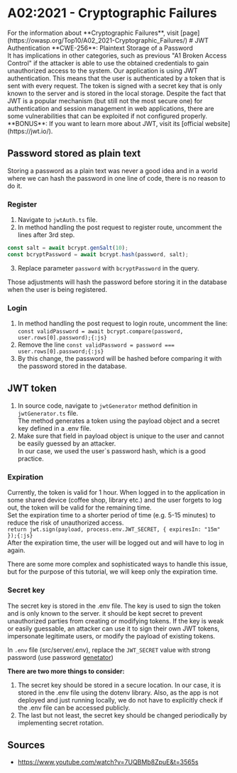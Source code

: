 
# A02:2021 - Cryptographic Failures
<Callout type="info" emoji="ℹ️">
For the information about **Cryptographic Failures**, visit [page](https://owasp.org/Top10/A02_2021-Cryptographic_Failures/)
</Callout>
# JWT Authentication

<Callout type="warning" emoji="🔍">
  **CWE-256**: Plaintext Storage of a Password <br />
    It has implications in other categories, such as previous "A1 Broken Access Control" if the attacker is able to use the obtained credentials to gain unauthorized access to the system.
</Callout>

<Callout type="info" emoji="ℹ️">
    Our application is using JWT authentication. This means that the user is authenticated by a token that is sent with
    every request. The token is signed with a secret key that is only known to the server and is stored in the local
    storage.
    Despite the fact that JWT is a popular mechanism (but still not the most secure one) for authentication and session
    management in web applications,
    there are some vulnerabilities that can be exploited if not configured properly. <br/>
    **BONUS**: If you want to learn more about JWT, visit its [official website](https://jwt.io/).
</Callout>

## Password stored as plain text

Storing a password as a plain text was never a good idea and in a world where we can hash the password in one line of
code, there is no reason to do it.

### Register
1. Navigate to ```jwtAuth.ts``` file.
2. In method handling the post request to register route, uncomment the lines after 3rd step.
```js filename="jwtAuth.ts"  copy showLineNumbers
const salt = await bcrypt.genSalt(10);
const bcryptPassword = await bcrypt.hash(password, salt);
```
3. Replace parameter `password` with `bcryptPassword` in the query.

<Callout emoji="💡">
    Those adjustments will hash the password before storing it in the database when the user is being registered.
</Callout>

### Login
1. In method handling the post request to login route, uncomment the
line: `const validPassword = await bcrypt.compare(password, user.rows[0].password);{:js}`
2. Remove the line `const validPassword = password === user.rows[0].password;{:js}`
3. By this change, the password will be hashed before comparing it with the password stored in the database.

## JWT token

1. In source code, navigate to `jwtGenerator` method definition in `jwtGenerator.ts` file. <br />
The method generates a token using the payload object and a secret key defined in a .env file.
2. Make sure that field in payload object is unique to the user and cannot be easily guessed by an attacker. <br />
In our case, we used the user`s password hash, which is a good practice.

### Expiration

Currently, the token is valid for 1 hour. When logged in to the application in some shared device (coffee shop, library
etc.) and the user forgets to log out, the token will be valid for the remaining time. <br />
Set the expiration time to a shorter period of time (e.g. 5-15 minutes) to reduce the risk of unauthorized access. <br />
`return jwt.sign(payload, process.env.JWT_SECRET, { expiresIn: "15m" });{:js}` <br />
After the expiration time, the user will be logged out and will have to log in again. <br />

<Callout emoji="💡">
    There are some more complex and sophisticated ways to handle this issue, but for the purpose of this tutorial, we
    will
    keep only the expiration time.
</Callout>


### Secret key

<Callout type="info" emoji="ℹ️">
    The secret key is stored in the .env file. The key is used to sign the token and is only known to the server.
    it should be kept secret to prevent unauthorized parties from creating or modifying tokens. If the key is weak or
    easily
    guessable, an attacker can use it to sign their own JWT tokens, impersonate legitimate users, or modify the payload
    of
    existing tokens.
</Callout>


In `.env` file (src/server/.env), replace the `JWT_SECRET` value with strong password (use password [genetator](https://www.lastpass.com/features/password-generator))

**There are two more things to consider:**
1. The secret key should be stored in a secure location. In our case, it is stored in the .env file using the dotenv
library. Also, as the app is
not deployed and just running locally, we do not have to explicitly check if the .env file can be accessed publicly.
2. The last but not least, the secret key should be changed periodically by implementing secret rotation.

## Sources
* https://www.youtube.com/watch?v=7UQBMb8ZpuE&t=3565s
